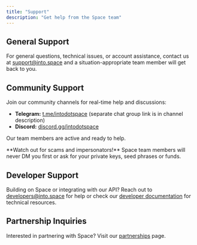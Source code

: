 ```yaml
---
title: "Support"
description: "Get help from the Space team"
---
```


## General Support

For general questions, technical issues, or account assistance, contact us at [support@into.space](mailto:support@into.space) and a situation-appropriate team member will get back to you.

## Community Support

Join our community channels for real-time help and discussions:

- **Telegram:** [t.me/intodotspace](https://t.me/intodotspace) (separate chat group link is in channel description)
- **Discord:** [discord.gg/intodotspace](https://discord.gg/intodotspace)

Our team members are active and ready to help.

<Warning>
  **Watch out for scams and impersonators!** Space team members will never DM you first or ask for your private keys, seed phrases or funds.
</Warning>

## Developer Support

Building on Space or integrating with our API? Reach out to [developers@into.space](mailto:developers@into.space) for help or check our [developer documentation](/build/overview) for technical resources.

## Partnership Inquiries

Interested in partnering with Space? Visit our [partnerships](/resources/partnerships) page.